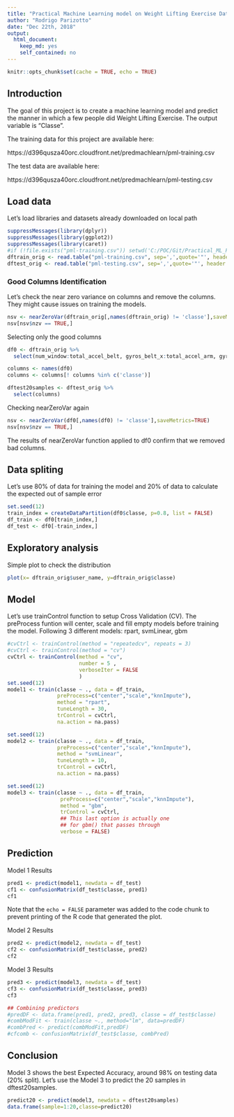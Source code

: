 ```yaml
---
title: "Practical Machine Learning model on Weight Lifting Exercise Dataset"
author: "Rodrigo Parizotto"
date: "Dec 22th, 2018"
output: 
  html_document: 
    keep_md: yes
    self_contained: no
---
```


```r
knitr::opts_chunk$set(cache = TRUE, echo = TRUE)
```

## Introduction

The goal of this project is to create a machine learning model and predict the manner in which a few people did Weight Lifting Exercise. The output variable is "Classe". 

The training data for this project are available here:

https://d396qusza40orc.cloudfront.net/predmachlearn/pml-training.csv

The test data are available here:

https://d396qusza40orc.cloudfront.net/predmachlearn/pml-testing.csv

## Load data
Let's load libraries and datasets already downloaded on local path
```r
suppressMessages(library(dplyr))
suppressMessages(library(ggplot2))
suppressMessages(library(caret))
#if (!file.exists("pml-training.csv")) setwd('C:/POC/Git/Practical_ML_PeerAssessment1') #setting according to user environment
dftrain_orig <- read.table("pml-training.csv", sep=',',quote='"', header = TRUE)
dftest_orig <- read.table("pml-testing.csv", sep=',',quote='"', header = TRUE)

```


### Good Columns Identification

Let's check the near zero variance on columns and remove the columns. They might cause issues on training the models.
```r
nsv <- nearZeroVar(dftrain_orig[,names(dftrain_orig) != 'classe'],saveMetrics=TRUE)
nsv[nsv$nzv == TRUE,]
```

Selecting only the good columns 
```r
df0 <- dftrain_orig %>% 
  select(num_window:total_accel_belt, gyros_belt_x:total_accel_arm, gyros_arm_x:magnet_arm_z, roll_dumbbell:yaw_dumbbell, total_accel_dumbbell, gyros_dumbbell_x:yaw_forearm, total_accel_forearm, gyros_forearm_x:magnet_forearm_z, classe)

columns <- names(df0)
columns <- columns[! columns %in% c('classe')]

dftest20samples <- dftest_orig %>%
  select(columns)
```

Checking nearZeroVar again
```r
nsv <- nearZeroVar(df0[,names(df0) != 'classe'],saveMetrics=TRUE)
nsv[nsv$nzv == TRUE,]
```
The results of nearZeroVar function applied to df0 confirm that we removed bad columns.

## Data spliting
Let's use 80% of data for training the model and 20% of data to calculate the expected out of sample error
```r
set.seed(12)
train_index = createDataPartition(df0$classe, p=0.8, list = FALSE)
df_train <- df0[train_index,]
df_test <- df0[-train_index,]
```


## Exploratory analysis

Simple plot to check the distribution

```r
plot(x= dftrain_orig$user_name, y=dftrain_orig$classe)
```


## Model 
Let's use trainControl function to setup Cross Validation (CV). The preProcess funtion will center, scale and fill empty models before training the model. Following 3 different models: rpart, svmLinear, gbm
```r
#cvCtrl <- trainControl(method = "repeatedcv", repeats = 3)
#cvCtrl <- trainControl(method = "cv")
cvCtrl <- trainControl(method = "cv",
                       number = 5 ,
                       verboseIter = FALSE
                       )
set.seed(12)
model1 <- train(classe ~ ., data = df_train,
                preProcess=c("center","scale","knnImpute"),
                method = "rpart",
                tuneLength = 30,
                trControl = cvCtrl,
                na.action = na.pass)

set.seed(12)
model2 <- train(classe ~ ., data = df_train,
                preProcess=c("center","scale","knnImpute"),
                method = "svmLinear",
                tuneLength = 10,
                trControl = cvCtrl,
                na.action = na.pass)

set.seed(12)
model3 <- train(classe ~ ., data = df_train, 
                 preProcess=c("center","scale","knnImpute"),
                 method = "gbm", 
                 trControl = cvCtrl,
                 ## This last option is actually one
                 ## for gbm() that passes through
                 verbose = FALSE)
```
## Prediction
Model 1 Results
```r
pred1 <- predict(model1, newdata = df_test)
cf1 <- confusionMatrix(df_test$classe, pred1)
cf1
```

Note that the `echo = FALSE` parameter was added to the code chunk to prevent printing of the R code that generated the plot.

Model 2 Results
```r
pred2 <- predict(model2, newdata = df_test)
cf2 <- confusionMatrix(df_test$classe, pred2)
cf2
```

Model 3 Results
```r
pred3 <- predict(model3, newdata = df_test)
cf3 <- confusionMatrix(df_test$classe, pred3)
cf3
```

```r
## Combining predictors
#predDF <- data.frame(pred1, pred2, pred3, classe = df_test$classe)
#combModFit <- train(classe ~., method="lm", data=predDF)
#combPred <- predict(combModFit,predDF)
#cfcomb <- confusionMatrix(df_test$classe, combPred)
```

## Conclusion
Model 3 shows the best Expected Accuracy, around 98% on testing data (20% split).
Let's use the Model 3 to predict the 20 samples in dftest20samples.

```r
predict20 <- predict(model3, newdata = dftest20samples)
data.frame(sample=1:20,classe=predict20)
```

#